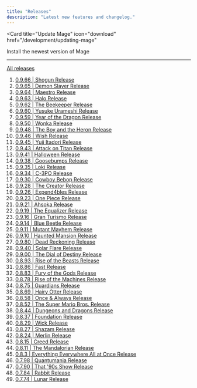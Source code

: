 ```yaml
---
title: "Releases"
description: "Latest new features and changelog."
---
```


<Card
  title="Update Mage"
  icon="download"
  href="/development/updating-mage"
>
  Install the newest version of Mage
</Card>

---

[All releases](https://github.com/mage-ai/mage-ai/releases)
1. [0.9.66 | Shogun Release](https://github.com/mage-ai/mage-ai/releases/tag/0.9.66)
1. [0.9.65 | Demon Slayer Release](https://github.com/mage-ai/mage-ai/releases/tag/0.9.65)
1. [0.9.64 | Maestro Release](https://github.com/mage-ai/mage-ai/releases/tag/0.9.64)
1. [0.9.63 | Halo Release](https://github.com/mage-ai/mage-ai/releases/tag/0.9.63)
1. [0.9.62 | The Beekeeper Release](https://github.com/mage-ai/mage-ai/releases/tag/0.9.62)
1. [0.9.60 | Yusuke Urameshi Release](https://github.com/mage-ai/mage-ai/releases/tag/0.9.60)
1. [0.9.59 | Year of the Dragon Release](https://github.com/mage-ai/mage-ai/releases/tag/0.9.59)
1. [0.9.50 | Wonka Release](https://github.com/mage-ai/mage-ai/releases/tag/0.9.50)
1. [0.9.48 | The Boy and the Heron Release](https://github.com/mage-ai/mage-ai/releases/tag/0.9.48)
1. [0.9.46 | Wish Release](https://github.com/mage-ai/mage-ai/releases/tag/0.9.46)
1. [0.9.45 | Yuji Itadori Release](https://github.com/mage-ai/mage-ai/releases/tag/0.9.45)
1. [0.9.43 | Attack on Titan Release](https://github.com/mage-ai/mage-ai/releases/tag/0.9.43)
1. [0.9.41 | Halloween Release](https://github.com/mage-ai/mage-ai/releases/tag/0.9.41)
1. [0.9.38 | Goosebumps Release](https://github.com/mage-ai/mage-ai/releases/tag/0.9.38)
1. [0.9.35 | Loki Release](https://github.com/mage-ai/mage-ai/releases/tag/0.9.35)
1. [0.9.34 | C-3PO Release](https://github.com/mage-ai/mage-ai/releases/tag/0.9.34)
1. [0.9.30 | Cowboy Bebop Release](https://github.com/mage-ai/mage-ai/releases/tag/0.9.30)
1. [0.9.28 | The Creator Release](https://github.com/mage-ai/mage-ai/releases/tag/0.9.28)
1. [0.9.26 | Expend4bles Release](https://github.com/mage-ai/mage-ai/releases/tag/0.9.26)
1. [0.9.23 | One Piece Release](https://github.com/mage-ai/mage-ai/releases/tag/0.9.23)
1. [0.9.21 | Ahsoka Release](https://github.com/mage-ai/mage-ai/releases/tag/0.9.21)
1. [0.9.19 | The Equalizer Release](https://github.com/mage-ai/mage-ai/releases/tag/0.9.19)
1. [0.9.16 | Gran Turismo Release](https://github.com/mage-ai/mage-ai/releases/tag/0.9.16)
1. [0.9.14 | Blue Beetle Release](https://github.com/mage-ai/mage-ai/releases/tag/0.9.14)
1. [0.9.11 | Mutant Mayhem Release](https://github.com/mage-ai/mage-ai/releases/tag/0.9.11)
1. [0.9.10 | Haunted Mansion Release](https://github.com/mage-ai/mage-ai/releases/tag/0.9.10)
1. [0.9.80 | Dead Reckoning Release](https://github.com/mage-ai/mage-ai/releases/tag/0.9.8)
1. [0.9.40 | Solar Flare Release](https://github.com/mage-ai/mage-ai/releases/tag/0.9.4)
1. [0.9.00 | The Dial of Destiny Release](https://github.com/mage-ai/mage-ai/releases/tag/0.9.0)
1. [0.8.93 | Rise of the Beasts Release](https://github.com/mage-ai/mage-ai/releases/tag/0.8.93)
1. [0.8.86 | Fast Release](https://github.com/mage-ai/mage-ai/releases/tag/0.8.86)
1. [0.8.83 | Fury of the Gods Release](https://github.com/mage-ai/mage-ai/releases/tag/0.8.83)
1. [0.8.78 | Rise of the Machines Release](https://github.com/mage-ai/mage-ai/releases/tag/0.8.78)
1. [0.8.75 | Guardians Release](https://github.com/mage-ai/mage-ai/releases/tag/0.8.75)
1. [0.8.69 | Hairy Otter Release](https://github.com/mage-ai/mage-ai/releases/tag/0.8.69)
1. [0.8.58 | Once & Always Release](https://github.com/mage-ai/mage-ai/releases/tag/0.8.58)
1. [0.8.52 | The Super Mario Bros. Release](https://github.com/mage-ai/mage-ai/releases/tag/0.8.52)
1. [0.8.44 | Dungeons and Dragons Release](https://github.com/mage-ai/mage-ai/releases/tag/0.8.44)
1. [0.8.37 | Foundation Release](https://github.com/mage-ai/mage-ai/releases/tag/0.8.37)
1. [0.8.29 | Wick Release](https://github.com/mage-ai/mage-ai/releases/tag/0.8.29)
1. [0.8.27 | Shazam Release](https://github.com/mage-ai/mage-ai/releases/tag/0.8.27)
1. [0.8.24 | Merlin Release](https://github.com/mage-ai/mage-ai/releases/tag/0.8.24)
1. [0.8.15 | Creed Release](https://github.com/mage-ai/mage-ai/releases/tag/0.8.15)
1. [0.8.11 | The Mandalorian Release](https://github.com/mage-ai/mage-ai/releases/tag/0.8.11)
1. [0.8.3 | Everything Everywhere All at Once Release](https://github.com/mage-ai/mage-ai/releases/tag/0.8.3)
1. [0.7.98 | Quantumania Release](https://github.com/mage-ai/mage-ai/releases/tag/0.7.98)
1. [0.7.90 | That '90s Show Release](https://github.com/mage-ai/mage-ai/releases/tag/0.7.90)
1. [0.7.84 | Rabbit Release](https://github.com/mage-ai/mage-ai/releases/tag/0.7.84)
1. [0.7.74 | Lunar Release](https://github.com/mage-ai/mage-ai/releases/tag/0.7.74)
